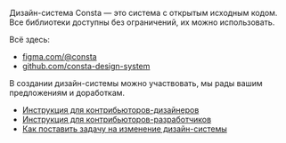 Дизайн-система Consta — это система с открытым исходным кодом.
Все библиотеки доступны без ограничений, их можно использовать.

Всё здесь:

- [figma.com/@consta](https://www.figma.com/@consta)
- [github.com/consta-design-system](https://github.com/consta-design-system)

В создании дизайн-системы можно участвовать, мы рады вашим предложениям и доработкам.

- [Инструкция для контрибьюторов-дизайнеров](##LIBS.LIB.STAND.TAB/lib:uikit/stand:custom-contribute/tab:design)
- [Инструкция для контрибьюторов-разработчиков](##LIBS.LIB.STAND.TAB/lib:uikit/stand:custom-contribute/tab:dev)
- [Как поставить задачу на изменение дизайн-системы](##LIBS.LIB.STAND/lib:uikit/stand:custom-issue)
